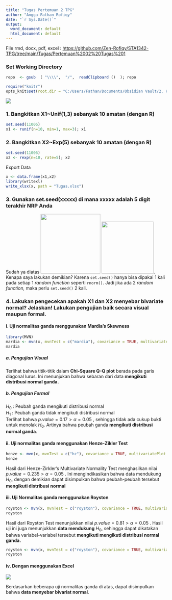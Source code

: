 ```yaml
---
title: "Tugas Pertemuan 2 TPG"
author: "Angga Fathan Rofiqy"
date: "`r Sys.Date()`"
output:
  word_document: default
  html_document: default
---
```


File rmd, docx, pdf, excel : <https://github.com/Zen-Rofiqy/STA1342-TPG/tree/main/Tugas/Pertemuan%2002%20Tugas%201>

### Set Working Directory

```r
repo  <- gsub  ( "\\\\",  "/",  readClipboard ()  ); repo
```

```r
require("knitr")
opts_knit$set(root.dir = "C:/Users/Fathan/Documents/Obsidian Vault/2. Kuliah/Smt 5/4. Teknik Peubah Ganda/02")
```

![](images/Screenshot%202023-08-23%20233143.png)

### 1. Bangkitkan X1\~Unif(1,3) sebanyak 10 amatan (dengan R)

```r
set.seed(11006)
x1 <- runif(n=10, min=1, max=3); x1
```

### 2. Bangkitkan X2\~Exp(5) sebanyak 10 amatan (dengan R)

```r
set.seed(11006)
x2 <- rexp(n=10, rate=5); x2
```

Export Data

```r
x <- data.frame(x1,x2)
library(writexl)
write_xlsx(x, path = "Tugas.xlsx")
```

### 3. Gunakan set.seed(xxxxx) di mana xxxxx adalah 5 digit terakhir NRP Anda

Sudah ya diatas ![](images/Screenshot%202023-08-24%20060550.png){width="187"} ![](images/Screenshot%202023-08-24%20060633.png){width="163"}. Kenapa saya lakukan demikian? Karena $\texttt{set.seed()}$ hanya bisa dipakai 1 kali pada setiap 1 *random function* seperti $\texttt{rnorm()}$. Jadi jika ada 2 *random function,* maka perlu $\texttt{set.seed()}$ 2 kali.

### 4. Lakukan pengecekan apakah X1 dan X2 menyebar bivariate normal? Jelaskan! Lakukan pengujian baik secara visual maupun formal.

#### i. Uji normalitas ganda menggunakan Mardia's Skewness

```r
library(MVN)
mardia <- mvn(x, mvnTest = c("mardia"), covariance = TRUE, multivariatePlot = "qq")
mardia
```

##### a. Pengujian Visual

Terlihat bahwa titik-titik dalam **Chi-Square Q-Q plot** berada pada garis diagonal lurus. Ini menunjukan bahwa sebaran dari data **mengikuti distribusi normal ganda.**

##### b. Pengujian Formal

$H_0$ : Peubah ganda mengikuti distribusi normal\
$H_1$ : Peubah ganda tidak mengikuti distribusi normal\
Terlihat bahwa $p.value = 0.17 > α = 0.05$ , sehingga tidak ada cukup bukti untuk menolak $H_0$. Artinya bahwa peubah ganda **mengikuti distribusi normal ganda**.

#### ii. Uji normalitas ganda menggunakan Henze-Zikler Test

```r
henze <- mvn(x, mvnTest = c("hz"), covariance = TRUE, multivariatePlot = "none")
henze
```

Hasil dari Henze-Zirkler's Multivariate Normality Test menghasilkan nilai $p.value = 0.235 > α = 0.05$ . Ini mengindikasikan bahwa data mendukung $H_0$, dengan demikian dapat disimpulkan bahwa peubah-peubah tersebut **mengikuti distribusi normal**

#### iii. Uji Normalitas ganda menggunakan Royston

```r
royston <- mvn(x, mvnTest = c("royston"), covariance = TRUE, multivariatePlot = "persp")
royston
```

Hasil dari Royston Test menunjukkan nilai $p.value = 0.81 > α = 0.05$ . Hasil uji ini juga menunjukkan **data mendukung** $H_0$, sehingga dapat dikatakan bahwa variabel-variabel tersebut **mengikuti mengikuti distribusi normal ganda.**

```r
royston <- mvn(x, mvnTest = c("royston"), covariance = TRUE, multivariatePlot = "contour")
royston
```

#### iv. Dengan menggunakan Excel

![](images/Screenshot%202023-08-24%20170027.png)

Berdasarkan beberapa uji normalitas ganda di atas, dapat disimpulkan bahwa **data menyebar bivariat normal**.
